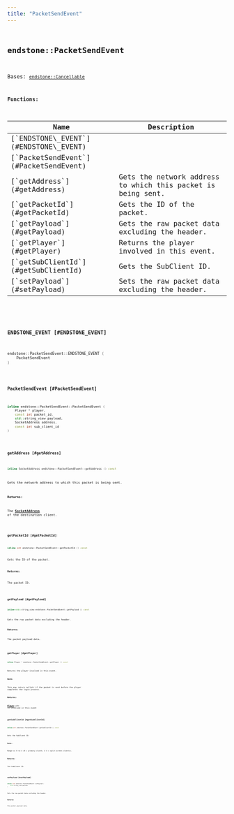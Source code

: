 ```yaml
---
title: "PacketSendEvent"
---
```


## <code className="doc-symbol doc-symbol-class"/> endstone::PacketSendEvent

Bases: [`endstone::Cancellable`](classendstone_1_1_cancellable.md)
















**Functions:**

<table>
<thead>
   <tr>
      <th>Name</th>
      <th>Description</th>
   </tr>
</thead>
<tbody>
<tr key="classendstone_1_1_packet_send_event_1a0dd456687bcaac313777f30cfd48ded0">
    <td>[`ENDSTONE\_EVENT`](#ENDSTONE\_EVENT)</td>
    <td></td>
</tr>
<tr key="classendstone_1_1_packet_send_event_1a5d4752bfb59aa606b2a92c577f1ca251">
    <td>[`PacketSendEvent`](#PacketSendEvent)</td>
    <td></td>
</tr>
<tr key="classendstone_1_1_packet_send_event_1ada748078e0707514545961d6bd837060">
    <td>[`getAddress`](#getAddress)</td>
    <td>Gets the network address to which this packet is being sent.</td>
</tr>
<tr key="classendstone_1_1_packet_send_event_1a09a905e5a99059f865bcdb931bf7f230">
    <td>[`getPacketId`](#getPacketId)</td>
    <td>Gets the ID of the packet.</td>
</tr>
<tr key="classendstone_1_1_packet_send_event_1a5742091cbd6fd1a5883567f4509693a8">
    <td>[`getPayload`](#getPayload)</td>
    <td>Gets the raw packet data excluding the header.</td>
</tr>
<tr key="classendstone_1_1_packet_send_event_1ae40aec395d824f1d5759d9aff77ea4d2">
    <td>[`getPlayer`](#getPlayer)</td>
    <td>Returns the player involved in this event.</td>
</tr>
<tr key="classendstone_1_1_packet_send_event_1a7521c9aa7ee4395b01ae312d7a14b65b">
    <td>[`getSubClientId`](#getSubClientId)</td>
    <td>Gets the SubClient ID.</td>
</tr>
<tr key="classendstone_1_1_packet_send_event_1a7388ad0e80c62aaf7a5d01a4e0974345">
    <td>[`setPayload`](#setPayload)</td>
    <td>Sets the raw packet data excluding the header.</td>
</tr>
</tbody>
</table>

### <code className="doc-symbol doc-symbol-function"/> ENDSTONE\_EVENT [#ENDSTONE\_EVENT]

```cpp
endstone::PacketSendEvent::ENDSTONE_EVENT (
    PacketSendEvent
) 
```


### <code className="doc-symbol doc-symbol-function"/> PacketSendEvent [#PacketSendEvent]

```cpp
inline endstone::PacketSendEvent::PacketSendEvent (
    Player * player,
    const int packet_id,
    std::string_view payload,
    SocketAddress address,
    const int sub_client_id
) 
```


### <code className="doc-symbol doc-symbol-function"/> getAddress [#getAddress]

```cpp
inline SocketAddress endstone::PacketSendEvent::getAddress () const
```

Gets the network address to which this packet is being sent.



**Returns:**

The [**SocketAddress**](classendstone_1_1_socket_address.md) of the destination client. 





        
### <code className="doc-symbol doc-symbol-function"/> getPacketId [#getPacketId]

```cpp
inline int endstone::PacketSendEvent::getPacketId () const
```

Gets the ID of the packet.



**Returns:**

The packet ID. 





        
### <code className="doc-symbol doc-symbol-function"/> getPayload [#getPayload]

```cpp
inline std::string_view endstone::PacketSendEvent::getPayload () const
```

Gets the raw packet data excluding the header.



**Returns:**

The packet payload data. 





        
### <code className="doc-symbol doc-symbol-function"/> getPlayer [#getPlayer]

```cpp
inline Player * endstone::PacketSendEvent::getPlayer () const
```

Returns the player involved in this event.



**Note:**

This may return nullptr if the packet is sent before the player completes the login process.




**Returns:**

[**Player**](classendstone_1_1_player.md) who is involved in this event 





        
### <code className="doc-symbol doc-symbol-function"/> getSubClientId [#getSubClientId]

```cpp
inline int endstone::PacketSendEvent::getSubClientId () const
```

Gets the SubClient ID.



**Note:**

Range is 0 to 3 (0 = primary client; 1-3 = split-screen clients).




**Returns:**

The SubClient ID. 





        
### <code className="doc-symbol doc-symbol-function"/> setPayload [#setPayload]

```cpp
inline void endstone::PacketSendEvent::setPayload (
    std::string_view payload
) 
```

Sets the raw packet data excluding the header.



**Returns:**

The packet payload data. 





        